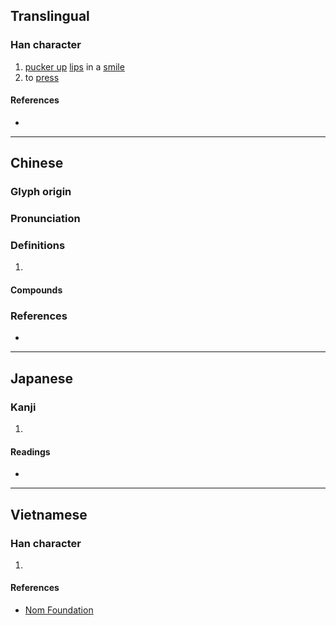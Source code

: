 {{character info/new}}
==Translingual==

===Han character===
{{Han char|rn=64|rad=手|as=05|sn=8|four=57047|canj=QRVP|ids=⿰扌民}}

# [[pucker up]] [[lips]] in a [[smile]]
# to [[press]]

====References====
* {{Han ref|kx=0424.100|dkj=11932|dj=0772.060|hdz=31859.030|uh=62BF|ud=25279|bh=A9D7|bd=43479}}

----

==Chinese==
{{zh-forms}}

===Glyph origin===
{{Han etym}}

===Pronunciation===
{{zh-pron
|m=mǐn
|c=man5,man4
|mn=bín
|mc=
|oc=y
|cat=
}}

===Definitions===
{{zh-hanzi}}

# {{rfdef|zh}}

====Compounds====
{{zh-der|一抿子|抿嘴|抿子|抿頭|抿髮|抿泣}}

===References===
* {{R:yue:Hanzi}}

----

==Japanese==

===Kanji===
{{ja-kanji|grade=|rs=手05}}

# {{rfdef|ja|sort=手05}}

====Readings====
* {{ja-readings|on=[[びん]] (bin), [[みん]] (min)|kun=[[なでる]] (naderu)}}

----

==Vietnamese==

===Han character===
{{vi-hantu|mân|rs=手05}}

# {{rfdef|vi|sort=手05}}

====References====
* [http://nomfoundation.org/common/nom_details.php?codepoint=62bf Nom Foundation]